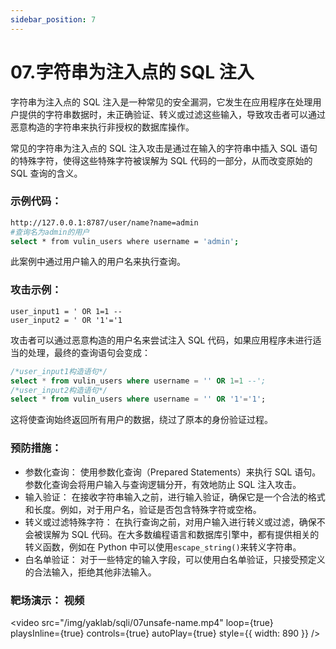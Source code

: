 ```yaml
---
sidebar_position: 7
---
```


# 07.字符串为注入点的 SQL 注入

字符串为注入点的 SQL 注入是一种常见的安全漏洞，它发生在应用程序在处理用户提供的字符串数据时，未正确验证、转义或过滤这些输入，导致攻击者可以通过恶意构造的字符串来执行非授权的数据库操作。

常见的字符串为注入点的 SQL 注入攻击是通过在输入的字符串中插入 SQL 语句的特殊字符，使得这些特殊字符被误解为 SQL 代码的一部分，从而改变原始的 SQL 查询的含义。

### 示例代码：

```Bash
http://127.0.0.1:8787/user/name?name=admin
#查询名为admin的用户
select * from vulin_users where username = 'admin';
```

此案例中通过用户输入的用户名来执行查询。

### 攻击示例：

```Plain
user_input1 = ' OR 1=1 --
user_input2 = ' OR '1'='1
```

攻击者可以通过恶意构造的用户名来尝试注入 SQL 代码，如果应用程序未进行适当的处理，最终的查询语句会变成：

```SQL
/*user_input1构造语句*/
select * from vulin_users where username = '' OR 1=1 --';
/*user_input2构造语句*/
select * from vulin_users where username = '' OR '1'='1';
```

这将使查询始终返回所有用户的数据，绕过了原本的身份验证过程。

### 预防措施：

- 参数化查询： 使用参数化查询（Prepared Statements）来执行 SQL 语句。参数化查询会将用户输入与查询逻辑分开，有效地防止 SQL 注入攻击。
- 输入验证： 在接收字符串输入之前，进行输入验证，确保它是一个合法的格式和长度。例如，对于用户名，验证是否包含特殊字符或空格。
- 转义或过滤特殊字符： 在执行查询之前，对用户输入进行转义或过滤，确保不会被误解为 SQL 代码。在大多数编程语言和数据库引擎中，都有提供相关的转义函数，例如在 Python 中可以使用`escape_string()`来转义字符串。
- 白名单验证： 对于一些特定的输入字段，可以使用白名单验证，只接受预定义的合法输入，拒绝其他非法输入。

### 靶场演示： 视频

<video
  src="/img/yaklab/sqli/07unsafe-name.mp4"
  loop={true}
  playsInline={true}
  controls={true}
  autoPlay={true}
  style={{ width: 890 }}
/>
